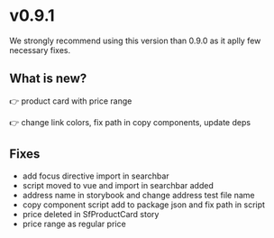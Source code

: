 
<Meta title="Releases/v0.9.x/v0.9.1/Change log" />

# v0.9.1

We strongly recommend using this version than 0.9.0 as it aplly few necessary fixes.

## What is new?

👉 product card with price range

👉 change link colors, fix path in copy components, update deps

## Fixes

- add focus directive import in searchbar
- script moved to vue and import in searchbar added
- address name in storybook and change address test file name
- copy component script add to package json and fix path in script
- price deleted in SfProductCard story
- price range as regular price
